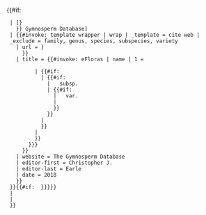 {{#if: {{{link|}}}
  | [{{Gymnosperm Database/url
    | family = {{{family|}}}
    | genus = {{{genus|}}}
    | species = {{{species|}}}
    | infraspecies = {{{subspecies|{{{variety|}}}}}}
    }} Gymnosperm Database]
  | {{#invoke: template wrapper | wrap | _template = cite web | _exclude = family, genus, species, subspecies, variety
    | url = {{Gymnosperm Database/url
      | family = {{{family|}}}
      | genus = {{{genus|}}}
      | species = {{{species|}}}
      | infraspecies = {{{subspecies|{{{variety|}}}}}}
      }}
    | title = {{#invoke: eFloras | name | 1 =
      {{{title|
        {{#if: {{{genus|}}}
          | {{#if: {{{species|}}}
            | {{#if: {{{subspecies|}}}
              | {{{genus}}} {{{species}}} subsp. {{{subspecies}}}
              | {{#if: {{{variety|}}}
                | {{{genus}}} {{{species}}} var. {{{variety}}}
                | {{{genus}}} {{{species}}}
                }}
              }}
            | {{{genus}}}
            }}
          | {{{family<noinclude>|Pinaceae</noinclude>}}}
          }}
        }}}
      }}
    | website = The Gymnosperm Database
    | editor-first = Christopher J.
    | editor-last = Earle
    | date = 2018
    }}
  }}{{#if: {{{family|<noinclude>Pinaceae</noinclude><includeonly>{{Gymnosperm Database/family| genus = {{{genus|}}} }}</includeonly>}}}
  |
  | {{error|{{para|family}} is required.}}
  }}<noinclude>
{{documentation}}
</noinclude>